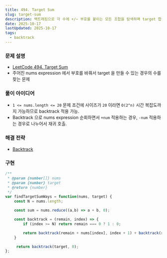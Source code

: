 ```yaml
---
title: 494. Target Sum
slug: target-sum
description: 백트래킹으로 각 수에 +/− 부호를 붙이는 모든 조합을 탐색하며 target 합을 만드는 경우의 수를 계산하는 방법 정리
date: 2025-10-17
lastUpdated: 2025-10-17
tags:
  - backtrack
---
```



### 문제 설명

* [LeetCode 494. Target Sum](https://leetcode.com/problems/target-sum/)
* 주어진 nums expression 에서 부호를 바꿔서 target 을 만들 수 있는 경우의 수를 찾는 문제

### 풀이 아이디어

* `1 <= nums.length <= 20` 문제 조건에 사이즈가 `20` 이라면 `O(2^n)` 시간 복잡도까지 가능하므로 backtrack 적용 가능.
* Backtrack 으로 nums expression 순회하면서 `+num` 적용하는 경우, `-num` 적용하는 경우로 나누어서 재귀 호출.

### 해결 전략

* [Backtrack](../../frame/backtrack/) 

### 구현 

```typescript
/**
 * @param {number[]} nums
 * @param {number} target
 * @return {number}
 */
var findTargetSumWays = function(nums, target) {
    const N = nums.length;

    const sum = nums.reduce((a,b) => a + b, 0);

    const backtrack = (remain, index) => {
        if (index >= N) return remain === 0 ? 1 : 0;

        return backtrack(remain + nums[index], index + 1) + backtrack(remain - nums[index], index + 1);
    }

     return backtrack(target, 0);
};
```
